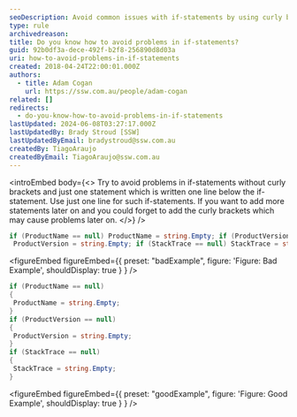```yaml
---
seoDescription: Avoid common issues with if-statements by using curly brackets to group multiple statements and prevent errors when adding more code later.
type: rule
archivedreason:
title: Do you know how to avoid problems in if-statements?
guid: 92b0df3a-dece-492f-b2f8-256890d8d03a
uri: how-to-avoid-problems-in-if-statements
created: 2018-04-24T22:00:01.000Z
authors:
  - title: Adam Cogan
    url: https://ssw.com.au/people/adam-cogan
related: []
redirects:
  - do-you-know-how-to-avoid-problems-in-if-statements
lastUpdated: 2024-06-08T03:27:17.000Z
lastUpdatedBy: Brady Stroud [SSW]
lastUpdatedByEmail: bradystroud@ssw.com.au
createdBy: TiagoAraujo
createdByEmail: TiagoAraujo@ssw.com.au
---
```


<introEmbed
  body={<>
Try to avoid problems in if-statements without curly brackets and just one statement which is written one line below the if-statement. Use just one line for such if-statements. If you want to add more statements later on and you could forget to add the curly brackets which may cause problems later on.
  </>}
/>
```cs
if (ProductName == null) ProductName = string.Empty; if (ProductVersion == null)
 ProductVersion = string.Empty; if (StackTrace == null) StackTrace = string.Empty;
```

<figureEmbed figureEmbed={{
  preset: "badExample",
  figure: 'Figure: Bad Example',
  shouldDisplay: true
} } />


```cs
if (ProductName == null)
{
 ProductName = string.Empty;
}
if (ProductVersion == null)
{
 ProductVersion = string.Empty;
}
if (StackTrace == null)
{
 StackTrace = string.Empty;
}
```

<figureEmbed figureEmbed={{
  preset: "goodExample",
  figure: 'Figure: Good Example',
  shouldDisplay: true
} } />
